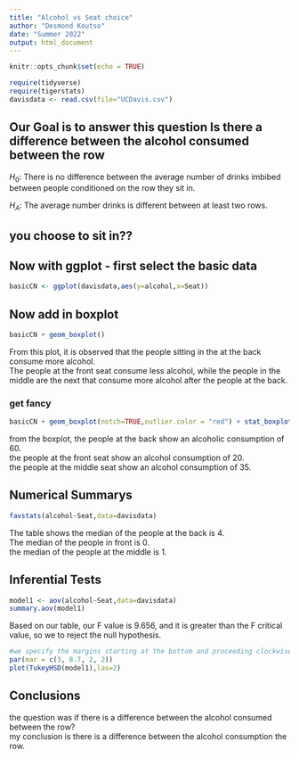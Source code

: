 ```yaml
---
title: "Alcohol vs Seat choice"
author: "Desmond Koutso"
date: "Summer 2022"
output: html_document
---
```


```r
knitr::opts_chunk$set(echo = TRUE)
```

```r
require(tidyverse)
require(tigerstats)
davisdata <- read.csv(file="UCDavis.csv")
```

## Our Goal is to answer this question Is there a difference between the alcohol consumed between the row

$H_0$: There is no difference between the average number of drinks imbibed between people conditioned on the row they sit in.

$H_A$: The average number drinks is different between at least two rows.

## you choose to sit in??

## Now with ggplot - first select the basic data

```r
basicCN <- ggplot(davisdata,aes(y=alcohol,x=Seat))
```

## Now add in boxplot

```r
basicCN + geom_boxplot()
```

From this plot, it is observed that the people sitting in the at the back consume more alcohol.\
The people at the front seat consume less alcohol, while the people in the middle are the next that consume more alcohol after the people at the back.

### get fancy

```r
basicCN + geom_boxplot(notch=TRUE,outlier.color = "red") + stat_boxplot(geom ='errorbar') + labs(title="Fancy notch boxplot \n with 2 lines")
```

from the boxplot, the people at the back show an alcoholic consumption of 60.\
the people at the front seat show an alcohol consumption of 20.\
the people at the middle seat show an alcohol consumption of 35.

## Numerical Summarys

```r
favstats(alcohol~Seat,data=davisdata)
```

The table shows the median of the people at the back is 4.\
The median of the people in front is 0.\
the median of the people at the middle is 1.

## Inferential Tests

```r
model1 <- aov(alcohol~Seat,data=davisdata)
summary.aov(model1)
```

Based on our table, our F value is 9.656, and it is greater than the F critical value, so we  to reject the null hypothesis.  


```r
#we specify the margins starting at the bottom and proceeding clockwise - thus 8.7 is the left side margin to hold the names of the factors
par(mar = c(3, 8.7, 2, 2))
plot(TukeyHSD(model1),las=2)
```



## Conclusions
the question was if there is a difference between the alcohol consumed between the row?  
my conclusion is there is a difference between the alcohol consumption the row.  
